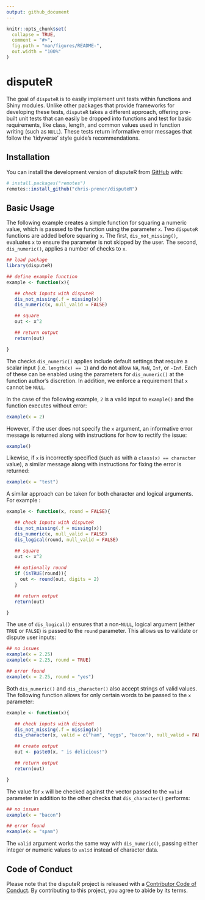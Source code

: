 ```yaml
---
output: github_document
---
```


<!-- README.md is generated from README.Rmd. Please edit that file -->

```r
knitr::opts_chunk$set(
  collapse = TRUE,
  comment = "#>",
  fig.path = "man/figures/README-",
  out.width = "100%"
)
```

# disputeR

<!-- badges: start -->
<!-- badges: end -->

The goal of `disputeR` is to easily implement unit tests within functions and Shiny modules. Unlike other packages that provide frameworks for developing these tests, `disputeR` takes a different approach, offering pre-built unit tests that can easily be dropped into functions and test for basic requirements, like class, length, and common values used in function writing (such as `NULL`). These tests return informative error messages that follow the 'tidyverse' style guide's recommendations.

## Installation

You can install the development version of disputeR from [GitHub](https://github.com/) with:

``` r
# install.packages("remotes")
remotes::install_github("chris-prener/disputeR")
```

## Basic Usage

The following example creates a simple function for squaring a numeric value, which is passsed to the function using the parameter `x`. Two `disputeR` functions are added before squaring `x`. The first, `dis_not_missing()`, evaluates `x` to ensure the parameter is not skipped by the user. The second, `dis_numeric()`, applies a number of checks to `x`.

```r
## load package
library(disputeR)

## define example function
example <- function(x){

   ## check inputs with disputeR
   dis_not_missing(.f = missing(x))
   dis_numeric(x, null_valid = FALSE)

   ## square
   out <- x^2

   ## return output
   return(out)

}
```

The checks `dis_numeric()` applies include default settings that require a scalar input (i.e. `length(x) == 1`) and do not allow `NA`, `NaN`, `Inf`, or `-Inf`. Each of these can be enabled using the parameters for `dis_numeric()` at the function author's discretion. In addition, we enforce a requirement that `x` cannot be `NULL`.

In the case of the following example, `2` is a valid input to `example()` and the function executes without error:

```r
example(x = 2)
```

However, if the user does not specify the `x` argument, an informative error message is returned along with instructions for how to rectify the issue:

```r
example()
```

Likewise, if `x` is incorrectly specified (such as with a `class(x) == character` value), a similar message along with instructions for fixing the error is returned:

```r
example(x = "test")
```

A similar approach can be taken for both character and logical arguments. For example :

```r
example <- function(x, round = FALSE){

   ## check inputs with disputeR
   dis_not_missing(.f = missing(x))
   dis_numeric(x, null_valid = FALSE)
   dis_logical(round, null_valid = FALSE)

   ## square
   out <- x^2
   
   ## optionally round
   if (isTRUE(round)){
     out <- round(out, digits = 2)
   }

   ## return output
   return(out)

}
```

The use of `dis_logical()` ensures that a non-`NULL`, logical argument (either `TRUE` or `FALSE`) is passed to the `round` parameter. This allows us to validate or dispute user inputs:

```r
## no issues
example(x = 2.25)
example(x = 2.25, round = TRUE)

## error found
example(x = 2.25, round = "yes")
```

Both `dis_numeric()` and `dis_character()` also accept strings of valid values. The following function allows for only certain words to be passed to the `x` parameter:

```r
example <- function(x){

   ## check inputs with disputeR
   dis_not_missing(.f = missing(x))
   dis_character(x, valid = c("ham", "eggs", "bacon"), null_valid = FALSE,)

   ## create output
   out <- paste0(x, " is delicious!")

   ## return output
   return(out)

}
```

The value for `x` will be checked against the vector passed to the `valid` parameter in addition to the other checks that `dis_character()` performs:

```r
## no issues
example(x = "bacon")

## error found
example(x = "spam")
```

The `valid` argument works the same way with `dis_numeric()`, passing either integer or numeric values to `valid` instead of character data.

## Code of Conduct
  
Please note that the disputeR project is released with a [Contributor Code of Conduct](https://contributor-covenant.org/version/2/1/CODE_OF_CONDUCT.html). By contributing to this project, you agree to abide by its terms.
